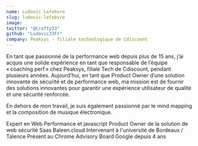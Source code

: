 ```yaml
---
name: Ludovic Lefebvre
slug: ludovic-lefebvre
image:
twitter: "@Crafty33"
github: "Ludovic33Fr"
company: Peaksys - filiale technologique de Cdiscount
---
```


En tant que passionné de la performance web depuis plus de 15 ans, j’ai acquis une solide expérience en tant que responsable de l’équipe « coaching perf » chez Peaksys, filiale Tech de Cdiscount, pendant plusieurs années. Aujourd’hui, en tant que Product Owner d’une solution innovante de sécurité et de performance web, ma mission est de fournir des solutions innovantes pour garantir une expérience utilisateur de qualité et une sécurité renforcée.

En dehors de mon travail, je suis également passionné par le mind mapping et la composition de musique électronique.

Expert en Web Performance et javascript
Product Owner de la solution de web sécurité Saas Baleen.cloud
Intervenant à l'université de Bordeaux / Talence
Présent au Chrome Advisory Board Google depuis 4 ans
